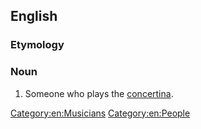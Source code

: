 ==English==

===Etymology===
{{suffix|en|concertina|ist}}

===Noun===
{{en-noun}}

# Someone who plays the [[concertina]].

[[Category:en:Musicians]]
[[Category:en:People]]